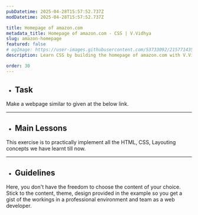 ```yaml
---
pubDatetime: 2025-04-28T15:57:52.737Z
modDatetime: 2025-04-28T15:57:52.737Z

title: Homepage of amazon.com
metadata_title: Homepage of amazon.com - CSS | V.Vidhya
slug: amazon-homepage
featured: false
# ogImage: https://user-images.githubusercontent.com/53733092/215771435-25408246-2309-4f8b-a781-1f3d93bdf0ec.png
description: Learn CSS by building the homepage of amazon.com with V.Vidhya.

order: 30
---
```



- ## Task

Make a webpage similar to given at the below link. 

<LinkMd href="https://virtualvidhya.github.io/projects-css/amazon/" title="WebPage Preview" />

---

- ## Main Lessons

This exercise is to practically implement all the HTML, CSS, Layouting concepts we have learnt till now.

---

- ## Guidelines

Here, you don't have the freedom to choose the content of your choice. Stick to the content, theme, design provided in the example so you get a gist of the workings in a professional environment and team as a web developer.